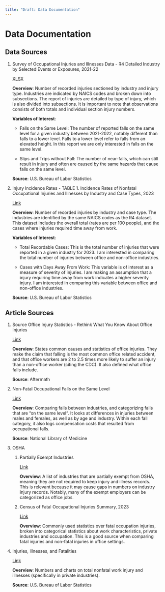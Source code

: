 ```yaml
---
title: "Draft: Data Documentation"
---
```


# Data Documentation

## Data Sources

1.  Survey of Occupational Injuries and Illnesses Data - R4 Detailed Industry by Selected Events or Exposures, 2021-22

    [XLSX](https://www.bls.gov/iif/nonfatal-injuries-and-illnesses-tables/case-and-demographic-characteristics-table-r4-2021-2022.xlsx)

    **Overview**: Number of recorded injuries sectioned by industry and injury type. Industries are indicated by NAICS codes and broken down into subsections. The report of injuries are detailed by type of injury, which is also divided into subsections. It is important to note that observations consists of both totals and individual section injury numbers.

    **Variables of Interest**:

    -   Falls on the Same Level: The number of reported falls on the same level for a given industry between 2021-2022, notably different than falls to a lower level. Falls to a lower level refer to falls from an elevated height. In this report we are only interested in falls on the same level.

    -   Slips and Trips without Fall: The number of near-falls, which can still result in injury and often are caused by the same hazards that cause falls on the same level.

    **Source**: U.S. Bureau of Labor Statistics

2.  Injury Incidence Rates - TABLE 1. Incidence Rates of Nonfatal Occupational Injuries and Illnesses by Industry and Case Types, 2023

    [Link](https://www.bls.gov/web/osh/table-1-industry-rates-national.htm)

    **Overview**: Number of recorded injuries by industry and case type. The industries are identified by the same NAICS codes as the R4 dataset. This dataset includes the overall total (rates are per 100 people), and the cases where injuries required time away from work.

    **Variables of Interest**:

    -   Total Recordable Cases: This is the total number of injuries that were reported in a given industry for 2023. I am interested in comparing the total number of injuries between office and non-office industries.

    -   Cases with Days Away From Work: This variable is of interest as a measure of severity of injuries. I am making an assumption that a injury requiring time away from work indicates a higher severity injury. I am interested in comparing this variable between office and non-office industries.

    **Source**: U.S. Bureau of Labor Statistics

## Article Sources

1.  Source Office Injury Statistics - Rethink What You Know About Office Injuries

    [Link](https://web.archive.org/web/20240420075620/https://www.aftermath.com/content/office-injury-statistics/)

    **Overview**: States common causes and statistics of office injuries. They make the claim that falling is the most common office related accident, and that office workers are 2 to 2.5 times more likely to suffer an injury than a non-office worker (citing the CDC). It also defined what office falls include.

    **Source**: Aftermath

2.  Non-Fatal Occupational Falls on the Same Level

    [Link](https://pmc.ncbi.nlm.nih.gov/articles/PMC3578063/)

    **Overview**: Comparing falls between industries, and categorizing falls that are "on the same level". It looks at differences in injuries between males and females, as well as by age and industry. Within each fall category, it also logs compensation costs that resulted from occupational falls.

    **Source**: National Library of Medicine

3.  OSHA

    1.  Partially Exempt Industries

        [Link](https://www.osha.gov/recordkeeping/presentations/exempttable)

        **Overview**: A list of industries that are partially exempt from OSHA, meaning they are not required to keep injury and illness records. This is relevant because it may cause gaps in numbers on industry injury records. Notably, many of the exempt employers can be categorized as office jobs.

    2.  Census of Fatal Occupational Injuries Summary, 2023

        [Link](https://www.bls.gov/news.release/cfoi.nr0.htm)

        **Overview**: Commonly used statistics over fatal occupation injuries, broken into categorical statistics about work characteristics, private industries and occupation. This is a good source when comparing fatal injuries and non-fatal injuries in office settings.

4.  Injuries, Illnesses, and Fatalities

    [Link](https://www.bls.gov/iif/home.htm)

    **Overview**: Numbers and charts on total nonfatal work injury and illnesses (specifically in private industries).

    **Source**: U.S. Bureau of Labor Statistics
